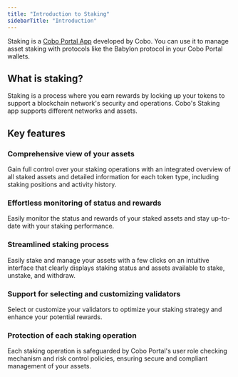 ```yaml
---
title: "Introduction to Staking"
sidebarTitle: "Introduction"
---
```

Staking is a [Cobo Portal App](/en/portal/portal-apps/introduction) developed by Cobo. You can use it to manage asset staking with protocols like the Babylon protocol in your Cobo Portal wallets.

## What is staking?

Staking is a process where you earn rewards by locking up your tokens to support a blockchain network's security and operations. Cobo's Staking app supports different networks and assets.

## Key features

### Comprehensive view of your assets

Gain full control over your staking operations with an integrated overview of all staked assets and detailed information for each token type, including staking positions and activity history. 

### Effortless monitoring of status and rewards

Easily monitor the status and rewards of your staked assets and stay up-to-date with your staking performance.

### Streamlined staking process

Easily stake and manage your assets with a few clicks on an intuitive interface that clearly displays staking status and assets available to stake, unstake, and withdraw. 

### Support for selecting and customizing validators

Select or customize your validators to optimize your staking strategy and enhance your potential rewards.

### Protection of each staking operation

Each staking operation is safeguarded by Cobo Portal's user role checking mechanism and risk control policies, ensuring secure and compliant management of your assets.

